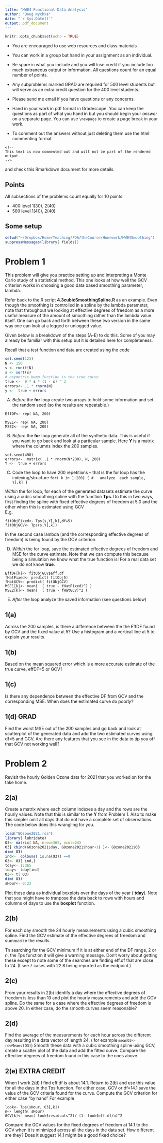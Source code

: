 ```yaml
---
title: "HW04 Functional Data Analysis"
author: "Doug Nychka"
date: "`r Sys.Date()`"
output: pdf_document
---
```


```r
knitr::opts_chunk$set(echo = TRUE)
```


- You are encouraged to use web resources and class materials

- You can work in a group but hand in your assignment as an individual.  

- Be spare in what you include and you will lose credit if you include too much extraneous output or information.    All questions count for an equal number of points. 

- Any subproblems marked GRAD are required for 500 level students but will serve as an extra credit question for the 400 level students. 

- Please send me email if you have questions or any concerns.  \verb+nychka@mines.edu+

- Hand in your work in pdf format in Gradescope. You can keep the questions as part of what you hand in but you should begin your *answer* on a separate page. You can use  ```\newpage ```  to create a page break in your work. 

- To comment out the answers without just deleting them  use the html commenting format

```
<!-- 
This text is now commented out and will not be part of the rendered output. 
-->
```

and check this Rmarkdown document for more details. 

<!-- 
This text is  commented out and will not  be part of the rendered output. 
-->


## Points 
All subsections of the problems count equally for 10 points:

 - 400 level  1(30), 2(40) 
 - 500 level  1(40), 2(40) 
 

## Some setup 

```r
setwd("~/Dropbox/Home/Teaching/FDA/theCourse/Homework/HW04Smoothing")
suppressMessages(library( fields))
```


\newpage 

# Problem 1
This problem will give you practice setting up and interpreting
a Monte Carlo study of a statistical method. This one looks at how well the GCV criterion works in choosing a good data based smoothing parameter, lambda.

Refer back to the R script  **4.3cubicSmoothingSpline.R** as an example. Even though the smoothing is controlled in a spline by the lambda parameter, note that throughout we looking at effective degrees of freedom as a more useful measure of the amount of smoothing rather than the lambda value itself. One can go back and forth between these two version in the same way one can look at a logged or unlogged value. 

Given below is a breakdown of the steps (A-E) to do this. Some of you may already be familiar with this setup but it is detailed here for completeness. 

Recall that a test function and data are created using the code

```r
set.seed(123)
N <- 150
s <- runif(N)
s <- sort(s)
# asymetric bump function is the true curve
true <-  9 * s * (1 - s) ^ 3
errors<- .1 * rnorm(N)
y <-  true + errors

```
(A)  *Before* the **for** loop create two arrays to hold some information and set the random seed (so the results are repeatable.)
```
EffDF<- rep( NA, 200)

MSE1<- rep( NA, 200)
MSE2<- rep( NA, 200)

```
(B) *Before* the **for** loop  generate all of the  synthetic data. This is useful if you want to go back and look at a particular sample. Here **Y** is a matrix where the columns index the 200 samples. 
```
set.seed(498)
errors<-  matrix( .1 * rnorm(N*200), N, 200)
Y <-  true + errors
```

(C) Code the loop to have 200 repetitions -- that is the for loop has the indexing/structure 
``` for( k in 1:200)
{
#   analyze  each sample, Y[,k]
}
```

 *Within* the for loop, for each of the generated datasets estimate the curve using a cubic smoothing spline with the function **Tps**. Do this in two ways, first finding the spline with fixed effective degrees of freedom at 5.0 and the other when this is estimated using GCV  
E.g. 

```
fitObjFixed<- Tps(s,Y[,k],df=5) 
fitObjGCV<- Tps(s,Y[,k])
```
In the second case  lambda (and the corresponding effective degrees of freedom)  is being found by the  GCV criterion. 

(D) *Within* the for loop, save the estimated effective degrees of freedom and MSE for the curve estimate. Note that we can compute this because  being a simulation we know what the true function is! For a real data set we do not know **true**.

```
EffDF[k]<- fitObjGCV$eff.df
fHatFixed<- predict( fitObj5)
fHatGCV<- predict( fitObjGCV)
MSE1[k]<- mean(  ( true - fHatFixed)^2 )
MSE2[k]<- mean(  ( true - fHatGCV)^2 )
```
(E) *After* the loop analyze the saved information (see questions below)

##  1(a) 
Across the 200 samples, 
is there a difference between the the EffDF found by GCV and the fixed value at 5? Use a histogram and a vertical line at 5 to explain your results. 

## 1(b)
Based on the mean squared error which is a more accurate estimate of the true curve,  effDF=5 or GCV?

## 1(c)
Is there any dependence between the  effective DF from GCV and the  corresponding MSE. When does the estimated curve do poorly?

## 1(d) GRAD  
Find the worst MSE out of the 200 samples and go back and look at scatterplot of the generated data and add the two estimated curves using  df=5 and GCV.  Are there any features that you see in the data  to tip you off that GCV not working well?

\newpage
# Problem 2 
Revisit the hourly Golden Ozone data for 2021 that you worked
on for the take home. 

## 2(a)  
Create a matrix where each column indexes a day and
the rows are the hourly values. Note that this is similar to the **Y** from Problem 1.
Also to make this simpler omit all days that do not have a
complete set of observations. The code below does this wrangling for you. 

```r
load("GOzone2021.rda")
library( lubridate)
O3<- matrix( NA, nrow=365, ncol=24)
O3[ cbind(GOzone2021$day, GOzone2021$hour+1) ]<- GOzone2021$O3
dim( O3)
ind<-  colSums( is.na(O3)) ==0 
O3<- O3[ ind,]
tday<- 1:365
tday<- tday[ind]
O3<- t( O3)
dim( O3)
sHour<- 0:23
```

Plot these data as individual boxplots over the days of the
year ( **tday**). Note that you might  have to tranpose the data back to rows with hours and columns of days to use the **boxplot** function. 

## 2(b) 
For each day smooth the 24 hourly measurements using
a cubic smoothing spline. Find the GCV estimate of the
effective degrees of freedom and summarize the results.

 Tn searching for the GCV minimum if it is at  either end
of the DF range, 2 or *n*, the Tps function  it will give a warning message.
Don't worry about getting these except to note some of the
searches are finding eff.df that are close to 24. (I see 7 cases
with 22.8 being reported as the endpoint.)


## 2(c) 
From your results in 2(b) identify a day where the effective degrees of freedom is less than 10 and plot the hourly measurements and add the GCV spline. Do the same for a case where the effective degrees of freedom is above 20. 
In either case, do the smooth curves seem reasonable?

## 2(d)
Find the average of the measurements for each hour across the
different day resulting in a  data vector of length 24.
( for example ``` meanO3<- rowMeans(O3)```)
Smooth these data with a cubic smoothing spline using GCV,
create a
scatter plot of the data and add the fitted curve. Compare the
effective degrees of freedom found in this case to the ones
above. 

## 2(e) EXTRA CREDIT
When I work 2(d) I find eff.df is about 14.1.
 Return to 2(b) and use this value for all the days in the Tps function. 
 For either case, GCV or df=14.1 save the value of the GCV criteria found for the curve. Compute the GCV criterion for either case "by hand"
For example

```
look<- Tps(sHour, O3[,k])
n<- length( sHour)
GCV[k]<- mean( look$residuals^2)/ (1- look$eff.df/n)^2
```
Compare the GCV  values for the fixed degrees of freedom at
14.1 to the GCV when it is minimized across all the days in
the data set. How different are they? Does it suggest 14.1
might be a good fixed choice?

























